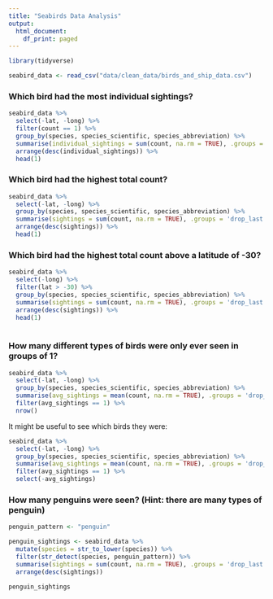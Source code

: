 ```yaml
---
title: "Seabirds Data Analysis"
output:
  html_document:
    df_print: paged
---
```


```r
library(tidyverse)

seabird_data <- read_csv("data/clean_data/birds_and_ship_data.csv")

```
### Which bird had the most individual sightings?

```r
seabird_data %>% 
  select(-lat, -long) %>% 
  filter(count == 1) %>% 
  group_by(species, species_scientific, species_abbreviation) %>% 
  summarise(individual_sightings = sum(count, na.rm = TRUE), .groups = 'drop_last') %>% 
  arrange(desc(individual_sightings)) %>% 
  head(1)
```

### Which bird had the highest total count?

```r
seabird_data %>% 
  select(-lat, -long) %>%
  group_by(species, species_scientific, species_abbreviation) %>% 
  summarise(sightings = sum(count, na.rm = TRUE), .groups = 'drop_last') %>% 
  arrange(desc(sightings)) %>% 
  head(1)
```

### Which bird had the highest total count above a latitude of -30?
```r
seabird_data %>% 
  select(-long) %>% 
  filter(lat > -30) %>%
  group_by(species, species_scientific, species_abbreviation) %>% 
  summarise(sightings = sum(count, na.rm = TRUE), .groups = 'drop_last') %>% 
  arrange(desc(sightings)) %>% 
  head(1)
  
```


### How many different types of birds were only ever seen in groups of 1?

```r
seabird_data %>% 
  select(-lat, -long) %>%
  group_by(species, species_scientific, species_abbreviation) %>% 
  summarise(avg_sightings = mean(count, na.rm = TRUE), .groups = 'drop_last') %>% 
  filter(avg_sightings == 1) %>% 
  nrow()
```
It might be useful to see which birds they were:
```r
seabird_data %>% 
  select(-lat, -long) %>%
  group_by(species, species_scientific, species_abbreviation) %>% 
  summarise(avg_sightings = mean(count, na.rm = TRUE), .groups = 'drop_last') %>% 
  filter(avg_sightings == 1) %>% 
  select(-avg_sightings)
```

### How many penguins were seen? (Hint: there are many types of penguin)

```r
penguin_pattern <- "penguin"

penguin_sightings <- seabird_data %>% 
  mutate(species = str_to_lower(species)) %>% 
  filter(str_detect(species, penguin_pattern)) %>%
  summarise(sightings = sum(count, na.rm = TRUE), .groups = 'drop_last') %>% 
  arrange(desc(sightings))

```

```r
penguin_sightings
```

```r
```

